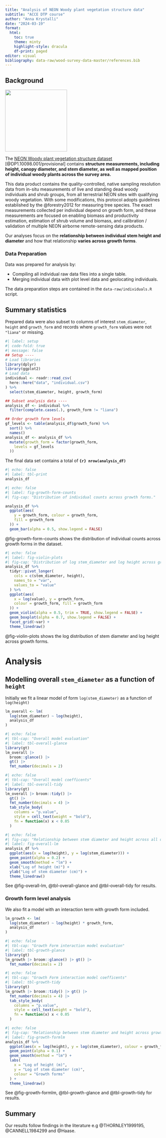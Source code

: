 ```yaml
---
title: "Analysis of NEON Woody plant vegetation structure data"
subtitle: "ACCE DTP course"
author: "Anna Krystalli"
date: "2024-03-19"
format:
  html:
    toc: true
    theme: minty
    highlight-style: dracula
    df-print: paged
editor: visual
bibliography: data-raw/wood-survey-data-master/references.bib
---
```


## Background

![](data-raw/wood-survey-data-master/neon-logo.png){width="200"}

The [NEON Woody plant vegetation structure dataset](https://data.neonscience.org/data-products/DP1.10098.001) [@DP1.10098.001/provisional] contains **structure measurements, including height, canopy diameter, and stem diameter, as well as mapped position of individual woody plants across the survey area.**

This data product contains the quality-controlled, native sampling resolution data from in-situ measurements of live and standing dead woody individuals and shrub groups, from all terrestrial NEON sites with qualifying woody vegetation. With some modifications, this protocol adopts guidelines established by the @forestry2012 for measuring tree species. The exact measurements collected per individual depend on growth form, and these measurements are focused on enabling biomass and productivity estimation, estimation of shrub volume and biomass, and calibration / validation of multiple NEON airborne remote-sensing data products.

Our analyses focus on the **relationship between individual stem height and diameter** and how that relationship **varies across growth forms**.

### Data Preparation

Data was prepared for analysis by:

-   Compiling all individual raw data files into a single table.
-   Merging individual data with plot level data and geolocating individuals.

The data preparation steps are contained in the `data-raw/individuals.R` script.

## Summary statistics

Prepared data were also subset to columns of interest `stem_diameter`, `height` and `growth_form` and records where `growth_form` values were not `"liana"` or missing.

```r
#| label: setup
#| code-fold: true
#| message: false
## Setup ----
# Load libraries
library(dplyr)
library(ggplot2)
# Load data
individual <- readr::read_csv(
  here::here("data", "individual.csv")
) %>%
  select(stem_diameter, height, growth_form)

## Subset analysis data ----
analysis_df <- individual %>%
  filter(complete.cases(.), growth_form != "liana")

## Order growth form levels
gf_levels <- table(analysis_df$growth_form) %>%
  sort() %>%
  names()
analysis_df <- analysis_df %>%
  mutate(growth_form = factor(growth_form,
    levels = gf_levels
  ))
```

The final data set contains a total of **`{r} nrow(analysis_df)`**

```r
#| echo: false
#| label: tbl-print
analysis_df
```

```r
#| echo: false
#| label: fig-growth-form-counts
#| fig-cap: "Distribution of individual counts across growth forms."

analysis_df %>%
  ggplot(aes(
    y = growth_form, colour = growth_form,
    fill = growth_form
  )) +
  geom_bar(alpha = 0.5, show.legend = FALSE)

```

@fig-growth-form-counts shows the distribution of individual counts across growth forms in the dataset.

```r
#| echo: false
#| label: fig-violin-plots
#| fig-cap: "Distribution of log stem_diameter and log height across growth forms"
analysis_df %>%
  tidyr::pivot_longer(
    cols = c(stem_diameter, height),
    names_to = "var",
    values_to = "value"
  ) %>%
  ggplot(aes(
    x = log(value), y = growth_form,
    colour = growth_form, fill = growth_form
  )) +
  geom_violin(alpha = 0.5, trim = TRUE, show.legend = FALSE) +
  geom_boxplot(alpha = 0.7, show.legend = FALSE) +
  facet_grid(~var) +
  theme_linedraw()
```

@fig-violin-plots shows the log distribution of stem diameter and log height across growth forms.

# Analysis

## Modelling overall `stem_diameter` as a function of `height`

Initially we fit a linear model of form `log(stem_diameter)` as a function of `log(height)`

```r
lm_overall <- lm(
  log(stem_diameter) ~ log(height),
  analysis_df
)
```

```r
#| echo: false
#| tbl-cap: "Overall model evaluation"
#| label: tbl-overall-glance
library(gt)
lm_overall |> 
  broom::glance() |> 
  gt() |>
  fmt_number(decimals = 2)
```

```r
#| echo: false
#| tbl-cap: "Overall model coefficents"
#| label: tbl-overall-tidy
library(gt)
lm_overall |> broom::tidy() |> 
  gt() |>
  fmt_number(decimals = 4) |>
  tab_style_body(
    columns = "p.value",
    style = cell_text(weight = "bold"),
    fn = function(x) x < 0.05
  )
```

```r
#| echo: false
#| fig-cap: "Relationship between stem diameter and height across all data."
#| label: fig-overall-lm
analysis_df %>%
  ggplot(aes(x = log(height), y = log(stem_diameter))) +
  geom_point(alpha = 0.2) +
  geom_smooth(method = "lm") +
  xlab("Log of height (m)") +
  ylab("Log of stem diameter (cm)") +
  theme_linedraw()

```

See @fig-overall-lm, @tbl-overall-glance and @tbl-overall-tidy for results.

### Growth form level analysis

We also fit a model with an interaction term with growth form included.

```r
lm_growth <- lm(
  log(stem_diameter) ~ log(height) * growth_form,
  analysis_df
)
```

```r
#| echo: false
#| tbl-cap: "Growth Form interaction model evaluation"
#| label: tbl-growth-glance
library(gt)
lm_growth |> broom::glance() |> gt() |>
  fmt_number(decimals = 2)
```

```r
#| echo: false
#| tbl-cap: "Growth Form interaction model coefficents"
#| label: tbl-growth-tidy
library(gt)
lm_growth |> broom::tidy() |> gt() |>
  fmt_number(decimals = 4) |>
  tab_style_body(
    columns = "p.value",
    style = cell_text(weight = "bold"),
    fn = function(x) x < 0.05
  )
```

```r
#| echo: false
#| fig-cap: "Relationship between stem diameter and height across growth forms."
#| label: fig-growth-formlm
analysis_df %>%
  ggplot(aes(x = log(height), y = log(stem_diameter), colour = growth_form)) +
  geom_point(alpha = 0.1) +
  geom_smooth(method = "lm") +
  labs(
    x = "Log of height (m)",
    y = "Log of stem diameter (cm)",
    colour = "Growth forms"
  ) +
  theme_linedraw()
```

See @fig-growth-formlm, @tbl-growth-glance and @tbl-growth-tidy for results.

## Summary

Our results follow findings in the literature e.g @THORNLEY1999195, @CANNELL1984299 and @Haase.

